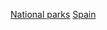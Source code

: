 {{Navbox
|name = 西班牙国家公园
|title ={{le|西班牙国家公园列表|List of national parks of Spain|西班牙国家公园}}
|state = {{{state|autocollapse}}}
|listclass = hlist
|image = 
| titlestyle = background:#abdb75;
| groupstyle = background:#bbeb85;
| belowstyle = background:#bbeb85;
|group1=国家公园
|list1 =
* [[阿伊魁斯托特斯和聖毛里奇國家公園]]
* [[加利西亞大西洋群島國家公園]]
* [[加貝內羅斯國家公園]]
* [[卡夫雷拉島國家公園]]
* [[塔武连特山国家公园]]
* [[多尼亞納國家公園]]
* [[加拉霍奈国家公园]]
* [[瓜達拉馬國家公園]]
* [[蒙弗拉圭國家公園]]
* [[奧爾德薩和佩爾迪多山國家公園]]
* [[歐羅巴山國家公園]]
* [[內華達山脈國家公園]]
* [[塔布拉斯德達伊米爾國家公園]]
* [[泰德國家公園]]
* [[蒂曼法亚国家公园]]
}}<noinclude>
{{collapsible option}}
[[Category:西班牙模板|National parks]]
[[Category:国家公园模板|Spain]]
</noinclude>